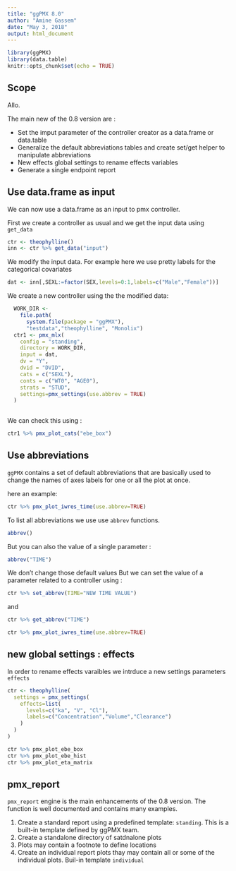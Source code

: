 ```yaml
---
title: "ggPMX 8.0"
author: "Amine Gassem"
date: "May 3, 2018"
output: html_document
---
```


```r
library(ggPMX)
library(data.table)
knitr::opts_chunk$set(echo = TRUE)
```

## Scope 

Allo. 

The main new of the 0.8 version are : 

- Set the imput parameter of the controller creator as a data.frame or data.table
- Generalize the default abbreviations tables and create set/get helper to manipulate abbreviations
- New effects global settings to rename effects variables
- Generate a single endpoint report

## Use data.frame as input 

We can now use a data.frame as an input to pmx controller. 

First we create a controller as usual and we get the input data using `get_data`
```r
ctr <- theophylline()
inn <- ctr %>% get_data("input")
```

We modify the input data. For example here we use pretty labels for the categorical covariates
```r
dat <- inn[,SEXL:=factor(SEX,levels=0:1,labels=c("Male","Female"))]

``` 

We create a new controller using the the modified data:

```r


  WORK_DIR <- 
    file.path( 
      system.file(package = "ggPMX"), 
      "testdata","theophylline", "Monolix")
  ctr1 <- pmx_mlx(
    config = "standing",
    directory = WORK_DIR,
    input = dat,
    dv = "Y",
    dvid = "DVID",
    cats = c("SEXL"),
    conts = c("WT0", "AGE0"),
    strats = "STUD",
    settings=pmx_settings(use.abbrev = TRUE)
  )
  
```
We can check this using : 

```r

ctr1 %>% pmx_plot_cats("ebe_box")
```



## Use abbreviations

`ggPMX` contains a set of default abbreviations that are basically used to change the names of axes labels for one or all the plot at once.  

here an example: 
```r
ctr %>% pmx_plot_iwres_time(use.abbrev=TRUE)
```

To list all abbreviations we use use  `abbrev` functions. 

```r
abbrev()
```
But you can also the value of a single parameter : 
```r
abbrev("TIME")
```
We don't change those default values But we can set the value of a parameter related to a controller using :

```r
ctr %>% set_abbrev(TIME="NEW TIME VALUE")
```
and 
```r
ctr %>% get_abbrev("TIME")
```

```r
ctr %>% pmx_plot_iwres_time(use.abbrev=TRUE)
```

## new global settings : effects 

In order to rename effects varaibles we intrduce a new settings parameters `effects`
```r
ctr <- theophylline(
  settings = pmx_settings(
    effects=list(
      levels=c("ka", "V", "Cl"),
      labels=c("Concentration","Volume","Clearance")
    )
  )
)

ctr %>% pmx_plot_ebe_box
ctr %>% pmx_plot_ebe_hist
ctr %>% pmx_plot_eta_matrix
```

## pmx_report

`pmx_report` engine is the main enhancements of the 0.8 version. The function is well documented and contains many examples. 


1. Create a standard report using a predefined template: `standing`. This is a built-in template defined by ggPMX team. 
2. Create a standalone directory of satdnalone plots 
3. Plots may contain a footnote to define locations
4. Create an individual report plots thay may contain all or some of the individual plots. Buil-in template `individual`

  